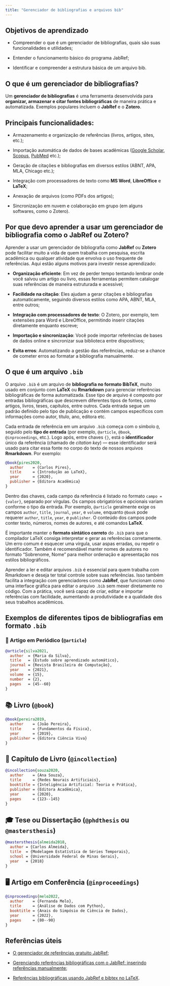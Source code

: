 ```yaml
---
title: "Gerenciador de bibliografias e arquivos bib"
---
```


## Objetivos de aprendizado

+ Compreender o que é um gerenciador de bibliografias, quais são suas funcionalidades e utilidades;

+ Entender o funcionamento básico do programa JabRef;

+ Identificar e compreender a estrutura básica de um arquivo bib.  

## O que é um gerenciador de bibliografias?

Um **gerenciador de bibliografias** é uma ferramenta desenvolvida para **organizar, armazenar e citar fontes bibliográficas** de maneira prática e automatizada.
Exemplos populares incluem o **JabRef** e o **Zotero**.  

## Principais funcionalidades:

+ Armazenamento e organização de referências (livros, artigos, sites, etc.);

+ Importação automática de dados de bases acadêmicas ([Google Scholar](https://scholar.google.com/), [Scopus](https://www.scopus.com/search/form.uri?display=basic#basic), [PubMed](https://pubmed.ncbi.nlm.nih.gov/) etc.);

+ Geração de citações e bibliografias em diversos estilos (ABNT, APA, MLA, Chicago etc.);

+ Integração com processadores de texto como **MS Word**, **LibreOffice** e **LaTeX**;

+ Anexação de arquivos (como PDFs dos artigos);

+ Sincronização em nuvem e colaboração em grupo (em alguns softwares, como o Zotero).  

## Por que devo aprender a usar um gerenciador de bibliografia como o JabRef ou Zotero?

Aprender a usar um gerenciador de bibliografia como **JabRef** ou **Zotero** pode facilitar muito a vida de quem trabalha com pesquisa, escrita acadêmica ou qualquer atividade que envolva o uso frequente de referências.
Aqui estão alguns motivos para investir nesse aprendizado:

+ **Organização eficiente**: Em vez de perder tempo tentando lembrar onde você salvou um artigo ou livro, essas ferramentas permitem catalogar suas referências de maneira estruturada e acessível;

+ **Facilidade na citação**: Eles ajudam a gerar citações e bibliografias automaticamente, seguindo diversos estilos como APA, ABNT, MLA, entre outros;

+ **Integração com processadores de texto**: O Zotero, por exemplo, tem extensões para Word e LibreOffice, permitindo inserir citações diretamente enquanto escreve;

+ **Importação e sincronização**: Você pode importar referências de bases de dados online e sincronizar sua biblioteca entre dispositivos;

+ **Evita erros**: Automatizando a gestão das referências, reduz-se a chance de cometer erros ao formatar a bibliografia manualmente.  

## O que é um arquivo `.bib`

O arquivo `.bib` é um arquivo de **bibliografia no formato BibTeX**, muito usado em conjunto com **LaTeX** ou **Rmarkdown** para gerenciar referências bibliográficas de forma automatizada.
Esse tipo de arquivo é composto por entradas bibliográficas que descrevem diferentes tipos de fontes, como artigos, livros, teses, capítulos, entre outros.
Cada entrada segue um padrão definido pelo tipo de publicação e contém campos específicos com informações como autor, título, ano, editora etc.  

Cada entrada de referência em um arquivo `.bib` começa com o símbolo `@`, seguido pelo **tipo de entrada** (por exemplo, `@article`, `@book`, `@inproceedings`, etc.).
Logo após, entre chaves `{}`, está o **identificador** único da referência (chamado de *citation key*) — esse identificador será usado para citar essa fonte no corpo do texto de nossos arquivos **Rmarkdown**.
Por exemplo:

```bibtex
@book{pires2020,
  author    = {Carlos Pires},
  title     = {Introdução ao LaTeX},
  year      = {2020},
  publisher = {Editora Acadêmica}
}
```

Dentro das chaves, cada campo da referência é listado no formato `campo = {valor}`, separado por vírgulas.
Os campos obrigatórios e opcionais variam conforme o tipo da entrada. Por exemplo, `@article` geralmente exige os campos `author`, `title`, `journal`, `year`, e `volume`, enquanto `@book` pode requerer `author`, `title`, `year`, e `publisher`.
O conteúdo dos campos pode conter texto, números, nomes de autores, e até comandos **LaTeX**.  

É importante manter o **formato sintático correto** do `.bib` para que o compilador LaTeX consiga interpretar e gerar as referências corretamente.
Um erro comum é esquecer uma vírgula, usar aspas erradas, ou repetir o identificador.
Também é recomendável manter nomes de autores no formato "Sobrenome, Nome" para melhor ordenação e apresentação nos estilos bibliográficos.  

Aprender a ler e editar arquivos `.bib` é essencial para quem trabalha com Rmarkdown e deseja ter total controle sobre suas referências.
Isso também facilita a integração com gerenciadores como **JabRef**, que funcionam como uma interface gráfica para editar o arquivo `.bib` sem mexer diretamente no código.
Com a prática, você será capaz de criar, editar e importar referências com facilidade, aumentando a produtividade e a qualidade dos seus trabalhos acadêmicos.  

## Exemplos de diferentes tipos de bibliografias em formato `.bib`

### 📄 Artigo em Periódico (`@article`)

```bibtex
@article{silva2021,
  author  = {Maria da Silva},
  title   = {Estudo sobre aprendizado automático},
  journal = {Revista Brasileira de Computação},
  year    = {2021},
  volume  = {15},
  number  = {2},
  pages   = {45--60}
}
```

## 📚 Livro (`@book`)

```bibtex
@book{pereira2019,
  author    = {João Pereira},
  title     = {Fundamentos da Física},
  year      = {2019},
  publisher = {Editora Ciência Viva}
}
```

## 📘 Capítulo de Livro (`@incollection`)

```bibtex
@incollection{souza2020,
  author    = {Ana Souza},
  title     = {Redes Neurais Artificiais},
  booktitle = {Inteligência Artificial: Teoria e Prática},
  publisher = {Editora Acadêmica},
  year      = {2020},
  pages     = {123--145}
}
```

## 🎓 Tese ou Dissertação (`@phdthesis` ou `@mastersthesis`)

```bibtex
@mastersthesis{almeida2018,
  author = {Carlos Almeida},
  title  = {Modelagem Estatística de Séries Temporais},
  school = {Universidade Federal de Minas Gerais},
  year   = {2018}
}
```

## 🖥️ Artigo em Conferência (`@inproceedings`)

```bibtex
@inproceedings{melo2022,
  author    = {Fernanda Melo},
  title     = {Análise de Dados com Python},
  booktitle = {Anais do Simpósio de Ciência de Dados},
  year      = {2022},
  pages     = {80--90}
}
```

## Referências úteis

+ [O gerenciador de referências gratuito JabRef](https://sites.usp.br/comcirp/o-gerenciador-de-referencias-gratuito-jabref/);

+ [Gerenciando referências bibliográficas com o JabRef: inserindo referências manualmente](https://www.youtube.com/watch?v=30X70bBLVSw);

+ [Referências bibliográficas usando JabRef e bibtex no LaTeX](https://www.youtube.com/watch?v=DpGKProCmds).  
